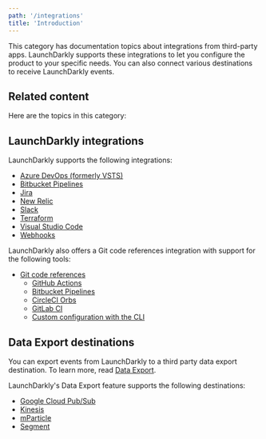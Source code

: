 ```yaml
---
path: '/integrations'
title: 'Introduction'
---
```


<Metadata timeToRead={props.timeToRead} lastModifiedDateFormatted={props.lastModifiedDateFormatted} />

This category has documentation topics about integrations from third-party apps. LaunchDarkly supports these integrations to let you configure the product to your specific needs. You can also connect various destinations to receive LaunchDarkly events.

## Related content

Here are the topics in this category:

## LaunchDarkly integrations

LaunchDarkly supports the following integrations:

- [Azure DevOps (formerly VSTS)](./visual-studio-team-services-extension)
- [Bitbucket Pipelines](./bitbucket-pipelines)
- [Jira](/integrations/jira)
- [New Relic](./newrelic)
- [Slack](./slack-app)
- [Terraform](./terraform)
- [Visual Studio Code](./visual-studio-code)
- [Webhooks](./webhooks)

LaunchDarkly also offers a Git code references integration with support for the following tools:

- [Git code references](./git-code-references)
  - [GitHub Actions](./github-actions)
  - [Bitbucket Pipelines](./bitbucket-pipelines)
  - [CircleCI Orbs](./circleci-orbs)
  - [GitLab CI](./gitlab-ci)
  - [Custom configuration with the CLI](./custom-configuration-via-cli)

## Data Export destinations

You can export events from LaunchDarkly to a third party data export destination. To learn more, read [Data Export](./data-export).

LaunchDarkly's Data Export feature supports the following destinations:

- [Google Cloud Pub/Sub](./google-cloud-pubsub)
- [Kinesis](./kinesis-destination)
- [mParticle](./mparticle-destination)
- [Segment](./segment-destination)

